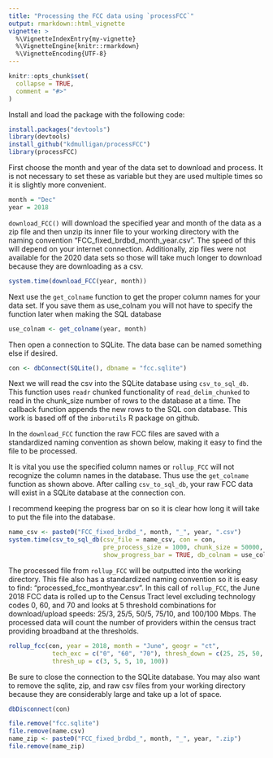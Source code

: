 ```yaml
---
title: "Processing the FCC data using `processFCC`"
output: rmarkdown::html_vignette
vignette: >
  %\VignetteIndexEntry{my-vignette}
  %\VignetteEngine{knitr::rmarkdown}
  %\VignetteEncoding{UTF-8}
---
```


```r
knitr::opts_chunk$set(
  collapse = TRUE,
  comment = "#>"
)
```

Install and load the package with the following code:
```r
install.packages("devtools")
library(devtools)
install_github("kdmulligan/processFCC")
library(processFCC)
```

First choose the month and year of the data set to download and process. It is 
not necessary to set these as variable but they are used multiple times so it 
is slightly more convenient. 
```r
month = "Dec"
year = 2018
```

`download_FCC()` will download the specified year and month of the data as a zip
file and then unzip its inner file to your working directory with the naming 
convention "FCC_fixed_brdbd_month_year.csv". The speed of this will depend on your
internet connection. Additionally, zip files were not available for the 2020
data sets so those will take much longer to download because they are downloading as a csv.
```r
system.time(download_FCC(year, month))
```

Next use the `get_colname` function to get the proper column names for your 
data set. If you save them as use_colnam you will not have to specify the function
later when making the SQL database
```r
use_colnam <- get_colname(year, month)
```

Then open a connection to SQLite. The data base can be named something else if
desired.
```r
con <- dbConnect(SQLite(), dbname = "fcc.sqlite")
```

Next we will read the csv into the SQLite database using `csv_to_sql_db`. This 
function uses `readr` chunked functionality of `read_delim_chunked` to read in 
the chunk_size number of rows to the database at a time. The callback function 
appends the new rows to the SQL con database. This work is based off of the `inborutils` 
R package on github. 

In the `download_FCC` function the raw FCC files are saved with a standardized
naming convention as shown below, making it easy to find the file to be 
processed. 

It is vital you use the specified column names or `rollup_FCC` will 
not recognize the column names in the database. Thus use the `get_colname` 
function as shown above. After calling `csv_to_sql_db`, your raw FCC data will 
exist in a SQLite database at the connection con. 

I recommend keeping the progress bar on so it is clear how long it will take to
put the file into the database.
```r
name_csv <- paste0("FCC_fixed_brdbd_", month, "_", year, ".csv")
system.time(csv_to_sql_db(csv_file = name_csv, con = con, 
                          pre_process_size = 1000, chunk_size = 50000,
                          show_progress_bar = TRUE, db_colnam = use_colnam))
```


The processed file from `rollup_FCC` will be outputted into the working directory.
This file also has a standardized naming convention so it is easy to find: "processed_fcc_monthyear.csv". In this call of `rollup_FCC`, the June 2018 FCC 
data is rolled up to the Census Tract level excluding technology codes 0, 60, 
and 70 and looks at 5 threshold combinations for download/upload speeds: 25/3,
25/5, 50/5, 75/10, and 100/100 Mbps. The processed data will count the number
of providers within the census tract providing broadband at the thresholds.
```r
rollup_fcc(con, year = 2018, month = "June", geogr = "ct",
            tech_exc = c("0", "60", "70"), thresh_down = c(25, 25, 50, 75, 100),
            thresh_up = c(3, 5, 5, 10, 100))

```

Be sure to close the connection to the SQLite database. You may also want to 
remove the sqlite, zip, and raw csv files from your working directory because
they are considerably large and take up a lot of space.
```r
dbDisconnect(con)

file.remove("fcc.sqlite")
file.remove(name.csv)
name_zip <- paste0("FCC_fixed_brdbd_", month, "_", year, ".zip")
file.remove(name_zip)
```

